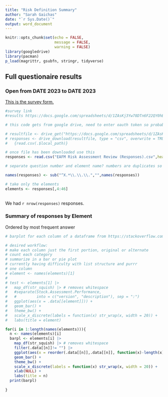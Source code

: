 ```yaml
---
title: "Risk Definition Summary"
author: "Sarah Gaichas"
date: "`r Sys.Date()`"
output: word_document
---
```


```r
knitr::opts_chunk$set(echo = FALSE, 
                      message = FALSE,
                      warning = FALSE)
library(googledrive)
library(pacman)
p_load(magrittr, gsubfn, stringr, tidyverse)
```

## Full questionaire results

### Open from DATE 2023 to DATE 2023

[This is the survey form.](https://docs.google.com/forms/d/1GBkgRn6prtdQmsBfJ_NDcbK7dOx_A4TyMcy2eXs9qcI/edit)

```r
#survey link 
#results https://docs.google.com/spreadsheets/d/1ZAsKj3Yw78DTn6F22QY0hBZnnb19Sopt8F_3OYTh010/edit#gid=1300898964

# this code gets from google drive, need to enter oauth token so probably not bulletproof for all users

# resultfile <- drive_get("https://docs.google.com/spreadsheets/d/1ZAsKj3Yw78DTn6F22QY0hBZnnb19Sopt8F_3OYTh010/edit#gid=1300898964")
# responses <- drive_download(resultfile, type = "csv", overwrite = TRUE) %>%
#   {read.csv(.$local_path)} 

# once file has been downloaded use this
responses <- read.csv("EAFM Risk Assessment Review (Responses).csv",header=T)

# separate question number and element name? numbers are duplicates so just use name

names(responses) <- sub("^X.*\\.\\.\\.","",names(responses))

# take only the elements
elements <- responses[,4:46]
  

```

We had `r nrow(responses)` responses.

### Summary of responses by Element

Ordered by most frequent answer

```r
# barplot for each column of a dataframe from https://stackoverflow.com/questions/52822840/ggplot2-create-a-barplot-for-every-column-of-a-dataframe

# desired workflow:
# make each column just the first portion, original or alternate
# count each category
# summarize in a bar or pie plot
# currently having difficulty with list structure and purrr
# one column
# element <- names(elements)[1]
# 
# test <- elements[1] |>
#   map_df(str_squish) |> # removes whitespace 
#   #separate(Stock.Assessment.Performance, 
#   #         into = c("version", "description"), sep = ":") 
#   ggplot(aes(x = .data[[element]])) +
#   geom_bar() +
#   theme_bw() +
#   scale_x_discrete(labels = function(x) str_wrap(x, width = 20)) +
#   labs(title = element)

for(i in 1:length(names(elements))){
  n <- names(elements)[i]
  barpl <- elements[i] |>
    map_df(str_squish) |> # removes whitespace
    filter(.data[[n]]!= "") |>
    ggplot(aes(x = reorder(.data[[n]],.data[[n]], function(x)-length(x)))) +
    geom_bar() +
    theme_bw() +
    scale_x_discrete(labels = function(x) str_wrap(x, width = 20)) +
    xlab(NULL) +
    labs(title = n)
  print(barpl)
  
}

```

